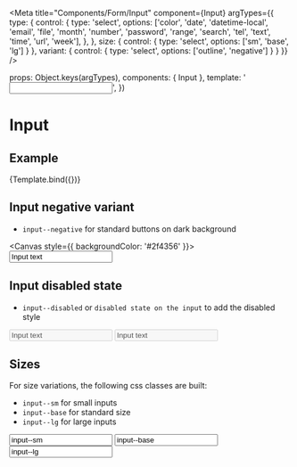 
<Meta
  title="Components/Form/Input"
  component={Input}
  argTypes={{
    type: {
      control: {
        type: 'select',
        options: ['color', 'date', 'datetime-local', 'email', 'file', 'month', 'number', 'password', 'range', 'search', 'tel', 'text', 'time', 'url', 'week'],
      },
    },
    size: { control: { type: 'select', options: ['sm', 'base', 'lg'] } },
    variant: { control: { type: 'select', options: ['outline', 'negative'] } }
  }}
/>

  props: Object.keys(argTypes),
  components: { Input },
  template: '<Input :type="type" :variant="variant" :size="size" :label="label" :placeholder="placeholder" :value="value" :id="id" />',
})

# Input

## Example

<Canvas>
  <Story
    name="Example"
    args={{
      type: 'outline',
      size: 'base',
      label: 'Label',
      placeholder: 'Placeholder',
      value: undefined,
      id: 'my-id'
    }}
  >
    {Template.bind({})}
  </Story>
</Canvas>

<ArgsTable story="Example" />

## Input negative variant

- `input--negative` for standard buttons on dark background

<Canvas style={{ backgroundColor: '#2f4356' }}>
  <input class="input--negative input--base" value="Input text" />
</Canvas>

## Input disabled state

- `input--disabled` or `disabled state on the input` to add the disabled style

<Canvas>
  <input class="input--outline input--base" disabled value="Input text" />
  <input class="input--negative input--base" disabled value="Input text" />
</Canvas>

## Sizes

For size variations, the following css classes are built:

- `input--sm` for small inputs
- `input--base` for standard size
- `input--lg` for large inputs

<Canvas>
  <input class="input--outline input--sm" value="input--sm" />
  <input class="input--outline input--base" value="input--base" />
  <input class="input--outline input--lg" value="input--lg" />
</Canvas>
